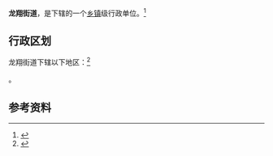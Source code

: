 {{中国乡级行政区|53/01/02/004/000}}

'''龙翔街道'''，是{{PRC admin/fullname|53/01/02/004/000|3}}下辖的一个[[乡镇|乡镇]]级行政单位。<ref>{{PRC admin/ref sgc|{{PRC admin/parent|53/01/02/004/000}}}}</ref>

== 行政区划 ==

龙翔街道下辖以下地区：<ref>{{PRC admin/ref sgc|53/01/02/004/000}}</ref>

{{PRC admin/children|53/01/02/004/000}}。

== 参考资料 ==

{{reflist}}

{{行政区划小作品}}
{{PRC admin/navcat|53/01/02/004/000}}